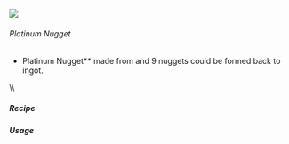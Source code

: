 ![](/mods/techreborn/platinum_nugget.png)

###### Platinum Nugget


- Platinum Nugget** made from
        <Mcitem id="techreborn:platinum_ingot"/> and
        9 nuggets could be formed back to ingot.

\\\\

##### Recipe

<Recipe recipe=" input air air air input air techreborn:platinum_ingot
air input air air air output techreborn:platinum_nugget,9
"/>

##### Usage

<Recipe recipe=" input techreborn:platinum_nugget
techreborn:platinum_nugget techreborn:platinum_nugget input
techreborn:platinum_nugget techreborn:platinum_nugget
techreborn:platinum_nugget input techreborn:platinum_nugget
techreborn:platinum_nugget techreborn:platinum_nugget output
techreborn:platinum_ingot "/>
